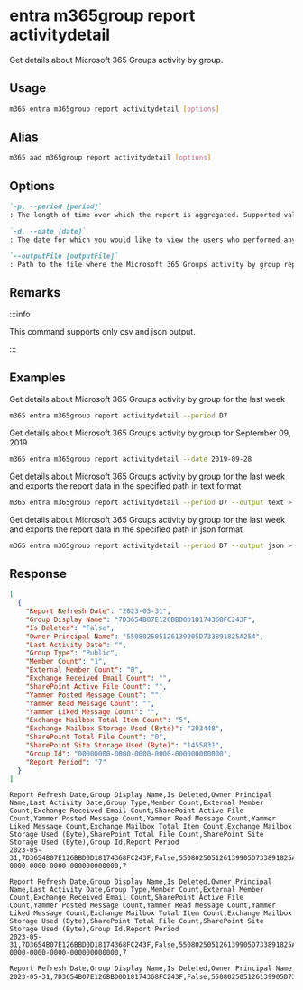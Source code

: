 
# entra m365group report activitydetail

Get details about Microsoft 365 Groups activity by group.

## Usage

```sh
m365 entra m365group report activitydetail [options]
```

## Alias

```sh
m365 aad m365group report activitydetail [options]
```

## Options

```md definition-list
`-p, --period [period]`
: The length of time over which the report is aggregated. Supported values `D7`, `D30`, `D90`, `D180`. Specify the `period` or `date`, but not both.

`-d, --date [date]`
: The date for which you would like to view the users who performed any activity. Supported date format is `YYYY-MM-DD`. Specify the `date` or `period`, but not both.

`--outputFile [outputFile]`
: Path to the file where the Microsoft 365 Groups activity by group report should be stored in
```

<Global />

## Remarks

:::info

This command supports only csv and json output.

:::

## Examples

Get details about Microsoft 365 Groups activity by group for the last week

```sh
m365 entra m365group report activitydetail --period D7
```

Get details about Microsoft 365 Groups activity by group for September 09, 2019

```sh
m365 entra m365group report activitydetail --date 2019-09-28
```

Get details about Microsoft 365 Groups activity by group for the last week and exports the report data in the specified path in text format

```sh
m365 entra m365group report activitydetail --period D7 --output text > "m365groupactivitydetail.txt"
```

Get details about Microsoft 365 Groups activity by group for the last week and exports the report data in the specified path in json format

```sh
m365 entra m365group report activitydetail --period D7 --output json > "m365groupactivitydetail.json"
```

## Response

<Tabs>
  <TabItem value="JSON">

  ```json
  [
    {
      "Report Refresh Date": "2023-05-31",
      "Group Display Name": "7D3654B07E126BBD0D18174368FC243F",
      "Is Deleted": "False",
      "Owner Principal Name": "550802505126139905D733891825A254",
      "Last Activity Date": "",
      "Group Type": "Public",
      "Member Count": "1",
      "External Member Count": "0",
      "Exchange Received Email Count": "",
      "SharePoint Active File Count": "",
      "Yammer Posted Message Count": "",
      "Yammer Read Message Count": "",
      "Yammer Liked Message Count": "",
      "Exchange Mailbox Total Item Count": "5",
      "Exchange Mailbox Storage Used (Byte)": "203448",
      "SharePoint Total File Count": "0",
      "SharePoint Site Storage Used (Byte)": "1455831",
      "Group Id": "00000000-0000-0000-0000-000000000000",
      "Report Period": "7"
    }
  ]
  ```

  </TabItem>
  <TabItem value="Text">

  ```text
  Report Refresh Date,Group Display Name,Is Deleted,Owner Principal Name,Last Activity Date,Group Type,Member Count,External Member Count,Exchange Received Email Count,SharePoint Active File Count,Yammer Posted Message Count,Yammer Read Message Count,Yammer Liked Message Count,Exchange Mailbox Total Item Count,Exchange Mailbox Storage Used (Byte),SharePoint Total File Count,SharePoint Site Storage Used (Byte),Group Id,Report Period
  2023-05-31,7D3654B07E126BBD0D18174368FC243F,False,550802505126139905D733891825A254,,Public,1,0,,,,,,5,203448,0,1455831,00000000-0000-0000-0000-000000000000,7
  ```

  </TabItem>
  <TabItem value="CSV">

  ```csv
  Report Refresh Date,Group Display Name,Is Deleted,Owner Principal Name,Last Activity Date,Group Type,Member Count,External Member Count,Exchange Received Email Count,SharePoint Active File Count,Yammer Posted Message Count,Yammer Read Message Count,Yammer Liked Message Count,Exchange Mailbox Total Item Count,Exchange Mailbox Storage Used (Byte),SharePoint Total File Count,SharePoint Site Storage Used (Byte),Group Id,Report Period
  2023-05-31,7D3654B07E126BBD0D18174368FC243F,False,550802505126139905D733891825A254,,Public,1,0,,,,,,5,203448,0,1455831,00000000-0000-0000-0000-000000000000,7
  ```

  </TabItem>
  <TabItem value="Markdown">

  ```md
  Report Refresh Date,Group Display Name,Is Deleted,Owner Principal Name,Last Activity Date,Group Type,Member Count,External Member Count,Exchange Received Email Count,SharePoint Active File Count,Yammer Posted Message Count,Yammer Read Message Count,Yammer Liked Message Count,Exchange Mailbox Total Item Count,Exchange Mailbox Storage Used (Byte),SharePoint Total File Count,SharePoint Site Storage Used (Byte),Group Id,Report Period
  2023-05-31,7D3654B07E126BBD0D18174368FC243F,False,550802505126139905D733891825A254,,Public,1,0,,,,,,5,203448,0,1455831,00000000-0000-0000-0000-000000000000,7
  ```

  </TabItem>
</Tabs>
